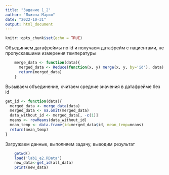 ---
title: "Задание 1_2"
author: "Лыжина Мария"
date: "2022-10-31"
output: html_document
---

```{r setup, include=FALSE}
knitr::opts_chunk$set(echo = TRUE)
```
Объединяем датафреймы по id и получаем датафрейм с пациентами, не пропускавшими измерения температуры
```{r echo=TRUE, error=FALSE, message=FALSE, warning=FALSE, include=TRUE}
    merge_data <- function(data){
      merged_data <- Reduce(function(x, y) merge(x, y, by='id'), data)
      return(merged_data)
    }
```
Вызываем объединение, считаем средние значения в датафрейме без id
```{r echo=TRUE, error=FALSE, message=FALSE, warning=FALSE, include=TRUE}
get_id <- function(data){
  merged_data <- merge_data(data)
  merged_data <- na.omit(merged_data)
  data_without_id <- merged_data[, -c(1)]
  means <- rowMeans(data_without_id)
  mean_temp <- data.frame(id=merged_data$id, mean_temp=means)
  return(mean_temp)
}
```
Загружаем данные, выполняем задачу, выводим результат
```{r echo=TRUE, error=FALSE, message=FALSE, warning=FALSE, include=TRUE}
    getwd()
    load('lab1_e2.RData')
    new_data<-get_id(all_data)
    print(new_data)
```


